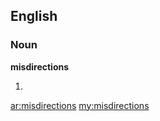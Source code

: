 ==English==
===Noun===
'''misdirections'''

#{{plural of|[[misdirection]]}}

[[ar:misdirections]]
[[my:misdirections]]
